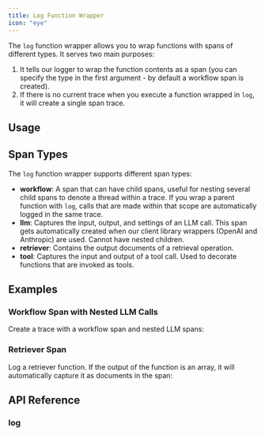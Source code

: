 ```yaml
---
title: Log Function Wrapper
icon: "eye"
---
```



The `log` function wrapper allows you to wrap functions with spans of different types. It serves two main purposes:

1. It tells our logger to wrap the function contents as a span (you can specify the type in the first argument - by default a workflow span is created).
2. If there is no current trace when you execute a function wrapped in `log`, it will create a single span trace.

## Usage

<CodeGroup>
<SnippetLogWrapperBasic />
</CodeGroup>

## Span Types

The `log` function wrapper supports different span types:

- **workflow**: A span that can have child spans, useful for nesting several child spans to denote a thread within a trace. If you wrap a parent function with `log`, calls that are made within that scope are automatically logged in the same trace.
- **llm**: Captures the input, output, and settings of an LLM call. This span gets automatically created when our client library wrappers (OpenAI and Anthropic) are used. Cannot have nested children.
- **retriever**: Contains the output documents of a retrieval operation.
- **tool**: Captures the input and output of a tool call. Used to decorate functions that are invoked as tools.

## Examples

### Workflow Span with Nested LLM Calls

Create a trace with a workflow span and nested LLM spans:

<CodeGroup>
<SnippetLogWrapperExample />
</CodeGroup>

### Retriever Span

Log a retriever function. If the output of the function is an array, it will automatically capture it as documents in the span:

<CodeGroup>
<SnippetLogWrapperRetriever />
</CodeGroup>

## API Reference

### log

<CodeGroup>
<SnippetLogWrapperApi />
</CodeGroup>
